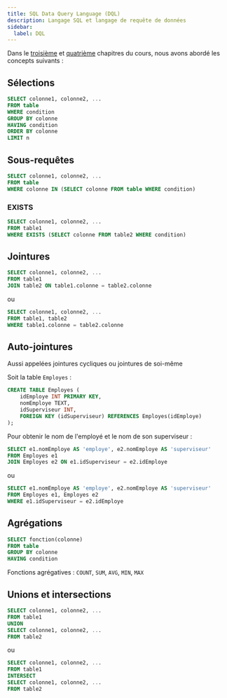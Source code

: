 ```yaml
---
title: SQL Data Query Language (DQL)
description: Langage SQL et langage de requête de données
sidebar:
  label: DQL
---
```



<Slide>

Dans le [troisième](/bdd/03-sql1/01-introduction/) et [quatrième](/bdd/05-sql2/01-jointures/) chapitres du cours, nous avons abordé les concepts suivants :

## Sélections
  
```sql
SELECT colonne1, colonne2, ...
FROM table
WHERE condition
GROUP BY colonne
HAVING condition
ORDER BY colonne
LIMIT n
```

</Slide>

<Slide>

## Sous-requêtes

```sql
SELECT colonne1, colonne2, ...
FROM table
WHERE colonne IN (SELECT colonne FROM table WHERE condition)
```

### EXISTS
  
```sql
SELECT colonne1, colonne2, ...
FROM table1
WHERE EXISTS (SELECT colonne FROM table2 WHERE condition)
```

</Slide>

<Slide>

## Jointures

```sql
SELECT colonne1, colonne2, ...
FROM table1
JOIN table2 ON table1.colonne = table2.colonne
```

ou

```sql
SELECT colonne1, colonne2, ...
FROM table1, table2
WHERE table1.colonne = table2.colonne
```

</Slide>

<Slide>

## Auto-jointures

Aussi appelées jointures cycliques ou jointures de soi-même

Soit la table `Employes` :

```sql
CREATE TABLE Employes (
    idEmploye INT PRIMARY KEY,
    nomEmploye TEXT,
    idSuperviseur INT,
    FOREIGN KEY (idSuperviseur) REFERENCES Employes(idEmploye)
);
```

Pour obtenir le nom de l'employé et le nom de son superviseur :

```sql
SELECT e1.nomEmploye AS 'employe', e2.nomEmploye AS 'superviseur'
FROM Employes e1
JOIN Employes e2 ON e1.idSuperviseur = e2.idEmploye
```

ou

```sql
SELECT e1.nomEmploye AS 'employe', e2.nomEmploye AS 'superviseur'
FROM Employes e1, Employes e2
WHERE e1.idSuperviseur = e2.idEmploye
```

</Slide>

<Slide>

## Agrégations

```sql
SELECT fonction(colonne)
FROM table
GROUP BY colonne
HAVING condition
```

Fonctions agrégatives : `COUNT`, `SUM`, `AVG`, `MIN`, `MAX`

</Slide>

<Slide>

## Unions et intersections

```sql
SELECT colonne1, colonne2, ...
FROM table1
UNION
SELECT colonne1, colonne2, ...
FROM table2
```

ou

```sql
SELECT colonne1, colonne2, ...
FROM table1
INTERSECT
SELECT colonne1, colonne2, ...
FROM table2
```

</Slide>
